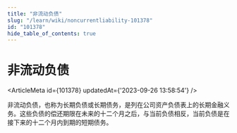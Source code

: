 ```yaml
---
title: "非流动负债"
slug: "/learn/wiki/noncurrentliability-101378"
id: "101378"
hide_table_of_contents: true
---
```



# 非流动负债

<ArticleMeta id={101378} updatedAt={'2023-09-26 13:58:54'} />
<div className='border-solid border-b border-t-0 my-4 border-[var(--ifm-color-gray-300)]' />

非流动负债，也称为长期负债或长期债务，是列在公司资产负债表上的长期金融义务。这些负债的偿还期限在未来的十二个月之后，与当前负债相反，当前负债是在接下来的十二个月内到期的短期债务。
